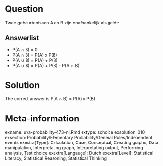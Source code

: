 Question
========

Twee gebeurtenissen A en B zijn onafhankelijk als geldt: 

Answerlist
----------
* P(A &#8745; B) = 0
* P(A &#8745; B) = P(A) x P(B)
* P(A &#8746; B) = P(A) + P(B)
* P(A &#8746; B) = P(A) + P(B) - P(A &#8745; B)

Solution
========

The correct answer is  P(A &#8745; B) = P(A) x P(B) 

Meta-information
================
exname: uva-probability-473-nl.Rmd 
extype: schoice 
exsolution: 010 
exsection: Probability/Elementary Probability/General Rules/Independent events
exextra[Type]: Calculation, Case, Conceptual, Creating graphs, Data manipulation, Interpretating graph, Interpretating output, Performing analysis, Test choice 
exextra[Langauge]: Dutch 
exextra[Level]: Statistical Literacy, Statistical Reasoning, Statistical Thinking 

